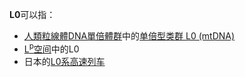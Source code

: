 {{DisambigNav|L|0}}
'''L0'''可以指：
*[[人類粒線體DNA單倍體群|人類粒線體DNA單倍體群]]中的[[单倍型类群_L0_(mtDNA)|单倍型类群 L0 (mtDNA)]]
*[[Lp空间|L<sup>p</sup>空间]]中的L0
*日本的[[L0系高速列车|L0系高速列车]]
{{Disambiguation}}